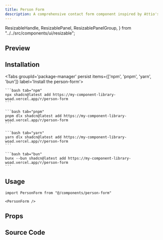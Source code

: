 ```yaml
---
title: Person Form
description: A comprehensive contact form component inspired by Attio's design, featuring drag-and-drop sortable email and phone fields, company selection with search, and popover-based field editing.
---
```


  ResizableHandle,
  ResizablePanel,
  ResizablePanelGroup,
} from "../../src/components/ui/resizable";

## Preview

<RegistryPreview>
  <PersonForm />
</RegistryPreview>


## Installation

<div className="w-full flex justify-end">
    <OpenInV0Button url="https://my-component-library-woad.vercel.app/r/person-form.json" />
</div>

<Tabs groupId='package-manager' persist items={['npm', 'pnpm', 'yarn', 'bun']} label='Install the person-form'>

    ```bash tab="npm"
    npx shadcn@latest add https://my-component-library-woad.vercel.app/r/person-form
    ```

    ```bash tab="pnpm"
    pnpm dlx shadcn@latest add https://my-component-library-woad.vercel.app/r/person-form
    ```

    ```bash tab="yarn"
    yarn dlx shadcn@latest add https://my-component-library-woad.vercel.app/r/person-form
    ```

    ```bash tab="bun"
    bunx --bun shadcn@latest add https://my-component-library-woad.vercel.app/r/person-form
    ```
</Tabs>

## Usage

```tsx
import PersonForm from "@/components/person-form"
```

```tsx
<PersonForm />
```

## Props

<AutoTypeTable path="./registry/person-form/components/person-form.tsx" name="PersonFormProps" />

## Source Code

<RegistryExplorer 
  componentName="person-form" 
  defaultSelectedFile="registry/person-form/components/person-form.tsx" 
/>
